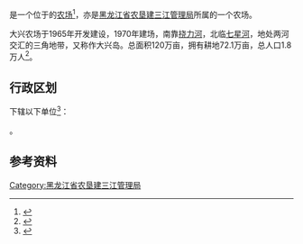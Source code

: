 {{中国乡级行政区|23/08/82/502/000
|行政区全称           = {{PAGENAMEBASE}}
|上级行政区           = [[黑龙江省农垦建三江管理局|黑龙江省农垦建三江管理局]]
}}

'''{{PAGENAMEBASE}}'''是一个位于{{PRC admin/fullname|23/08/82/502/000|3}}的[[农场|农场]]<ref>{{PRC admin/ref sgc|{{PRC admin/parent|23/08/82/502/000}}}}</ref>，亦是[[黑龙江省农垦建三江管理局|黑龙江省农垦建三江管理局]]所属的一个农场。

大兴农场于1965年开发建设，1970年建场，南靠[[挠力河|挠力河]]，北临[[七星河|七星河]]，地处两河交汇的三角地带，又称作大兴岛。总面积120万亩，拥有耕地72.1万亩，总人口1.8万人<ref>{{cite web |title=大兴农场 |url=http://zw.chinabdh.com/dxfarm/index.jhtml |website=黑龙江省农垦总局 }}{{Dead link}}</ref>。

== 行政区划 ==
{{PAGENAMEBASE}}下辖以下单位<ref>{{PRC admin/ref sgc|23/08/82/502/000}}</ref>：

{{PRC admin/children|23/08/82/502/000}}。

== 参考资料 ==
{{reflist}}

{{黑龙江行政区划小作品}}
{{PRC admin/navcat|23/08/82/502/000}}
{{黑龙江省农垦总局}}

[[Category:黑龙江省农垦建三江管理局|Category:黑龙江省农垦建三江管理局]]